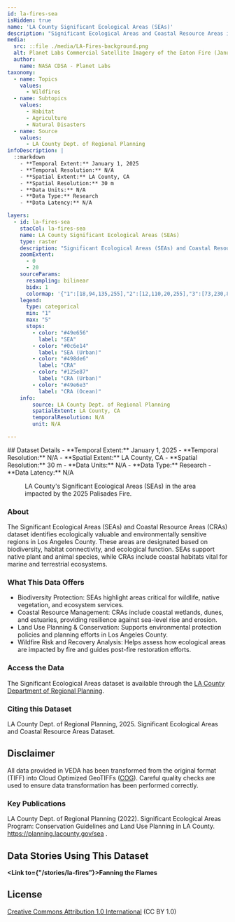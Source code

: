 ```yaml
---
id: la-fires-sea
isHidden: true
name: 'LA County Significant Ecological Areas (SEAs)'
description: "Significant Ecological Areas and Coastal Resource Areas in Los Angeles County, California."
media:
  src: ::file ./media/LA-Fires-background.png
  alt: Planet Labs Commercial Satellite Imagery of the Eaton Fire (January 9, 2025).
  author:
    name: NASA CDSA - Planet Labs
taxonomy:
  - name: Topics
    values:
      - Wildfires
  - name: Subtopics
    values:
      - Habitat
      - Agriculture
      - Natural Disasters
  - name: Source
    values:
      - LA County Dept. of Regional Planning
infoDescription: |
  ::markdown
    - **Temporal Extent:** January 1, 2025
    - **Temporal Resolution:** N/A
    - **Spatial Extent:** LA County, CA
    - **Spatial Resolution:** 30 m
    - **Data Units:** N/A
    - **Data Type:** Research
    - **Data Latency:** N/A

layers:
  - id: la-fires-sea
    stacCol: la-fires-sea
    name: LA County Significant Ecological Areas (SEAs)
    type: raster
    description: "Significant Ecological Areas (SEAs) and Coastal Resource Areas (CRAs) in Los Angeles County, California."
    zoomExtent:
      - 0
      - 20
    sourceParams:
      resampling: bilinear
      bidx: 1
      colormap: '{"1":[18,94,135,255],"2":[12,110,20,255],"3":[73,230,86,255],"4":[73,141,230,255],"5":[73,230,227,255]}'
    legend:
      type: categorical
      min: "1"
      max: "5"
      stops:
        - color: "#49e656"
          label: "SEA" 
        - color: "#0c6e14"
          label: "SEA (Urban)"
        - color: "#498de6"
          label: "CRA" 
        - color: "#125e87"
          label: "CRA (Urban)"
        - color: "#49e6e3"
          label: "CRA (Ocean)"
    info:
        source: LA County Dept. of Regional Planning
        spatialExtent: LA County, CA
        temporalResolution: N/A
        unit: N/A

---
```


<Block>
  <Prose>
  ## Dataset Details
    - **Temporal Extent:** January 1, 2025
    - **Temporal Resolution:** N/A
    - **Spatial Extent:** LA County, CA
    - **Spatial Resolution:** 30 m
    - **Data Units:** N/A
    - **Data Type:** Research
    - **Data Latency:** N/A
  </Prose>
<Figure>
  <Map
    datasetId='la-fires-sea'
    layerId='la-fires-sea'
    dateTime='2025-01-01'
    zoom={10}
    center={[-118.55, 34.05]}
  />
  <Caption
    attrAuthor='NASA'
    attrUrl='https://nasa.gov/'
  >
  LA County's Significant Ecological Areas (SEAs) in the area impacted by the 2025 Palisades Fire. 
  </Caption>
</Figure>
</Block>

<Block>
  <Prose>

  ### About

  The Significant Ecological Areas (SEAs) and Coastal Resource Areas (CRAs) dataset identifies ecologically valuable and environmentally sensitive regions in Los Angeles County. These areas are designated based on biodiversity, habitat connectivity, and ecological function. SEAs support native plant and animal species, while CRAs include coastal habitats vital for marine and terrestrial ecosystems.
  
  </Prose>
</Block>

<Block>
  
  <Prose>

  ### What This Data Offers

  * Biodiversity Protection: SEAs highlight areas critical for wildlife, native vegetation, and ecosystem services.
  * Coastal Resource Management: CRAs include coastal wetlands, dunes, and estuaries, providing resilience against sea-level rise and erosion.
  * Land Use Planning & Conservation: Supports environmental protection policies and planning efforts in Los Angeles County.
  * Wildfire Risk and Recovery Analysis: Helps assess how ecological areas are impacted by fire and guides post-fire restoration efforts.
  </Prose>
</Block>

<Block>
  <Prose>
  
  ### Access the Data

  The Significant Ecological Areas dataset is available through the [LA County Department of Regional Planning](https://planning.lacounty.gov/sea).
  </Prose>
</Block>

<Block>
  <Prose>
    
  ### Citing this Dataset

  LA County Dept. of Regional Planning, 2025. Significant Ecological Areas and Coastal Resource Areas Dataset.

  </Prose>
</Block>

<Block>
  <Prose>
  
  ## Disclaimer

  All data provided in VEDA has been transformed from the original format (TIFF) into Cloud Optimized GeoTIFFs ([COG](https://www.cogeo.org)). Careful quality checks are used to ensure data transformation has been performed correctly.  
  
  </Prose>
</Block>

<Block>
  <Prose>

  ### Key Publications
  
  LA County Dept. of Regional Planning (2022). Significant Ecological Areas Program: Conservation Guidelines and Land Use Planning in LA County. https://planning.lacounty.gov/sea .
  
  </Prose>
</Block>

<Block>
  <Prose>
  
  ## Data Stories Using This Dataset
  
  **<Link to={"/stories/la-fires"}>Fanning the Flames</Link>**

  </Prose>
</Block>

<Block>
  <Prose>
  
  ## License
  
  [Creative Commons Attribution 1.0 International](https://creativecommons.org/publicdomain/zero/1.0/legalcode) (CC BY 1.0)

  </Prose>
</Block>

